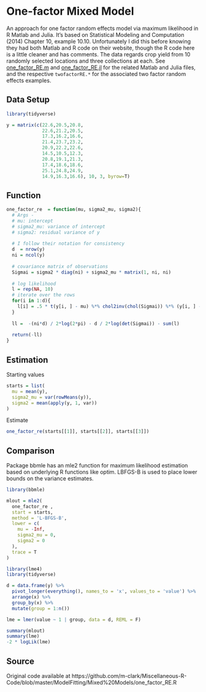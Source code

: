 # One-factor Mixed Model



An approach for one factor random effects model via maximum likelihood in R Matlab and Julia. It's based on Statistical Modeling and Computation (2014) Chapter 10, example 10.10. Unfortunately I did this before knowing they had both Matlab and R code on their website, though the R code here is a little cleaner and has comments. The data regards crop yield from 10 randomly selected locations and three collections at each.  See [one_factor_RE.m](https://github.com/m-clark/Miscellaneous-R-Code/blob/master/ModelFitting/Mixed%20Models/one_factor_RE.m) and  [one_factor_RE.jl](https://github.com/m-clark/Miscellaneous-R-Code/blob/master/ModelFitting/Mixed%20Models/one_factor_RE.jl) for the related Matlab and Julia files, and the respective `twofactorRE.*` for the associated two factor random effects examples.




## Data Setup

```r
library(tidyverse)

y = matrix(c(22.6,20.5,20.8,
             22.6,21.2,20.5,
             17.3,16.2,16.6,
             21.4,23.7,23.2,
             20.9,22.2,22.6,
             14.5,10.5,12.3,
             20.8,19.1,21.3,
             17.4,18.6,18.6,
             25.1,24.8,24.9,
             14.9,16.3,16.6), 10, 3, byrow=T)
```

## Function 
 
```r
one_factor_re  = function(mu, sigma2_mu, sigma2){
  # Args -
  # mu: intercept
  # sigma2_mu: variance of intercept
  # sigma2: residual variance of y
  
  # I follow their notation for consistency
  d  = nrow(y)
  ni = ncol(y)
  
  # covariance matrix of observations
  Sigmai = sigma2 * diag(ni) + sigma2_mu * matrix(1, ni, ni)
  
  # log likelihood
  l = rep(NA, 10)
  # iterate over the rows
  for(i in 1:d){
    l[i] = .5 * t(y[i, ] - mu) %*% chol2inv(chol(Sigmai)) %*% (y[i, ] - mu)  
  }
  
  ll =  -(ni*d) / 2*log(2*pi) - d / 2*log(det(Sigmai)) - sum(l)
  
  return(-ll)
}
```


## Estimation 

Starting values

```r
starts = list(
  mu = mean(y),
  sigma2_mu = var(rowMeans(y)),
  sigma2 = mean(apply(y, 1, var))
)
```


Estimate

```r
one_factor_re(starts[[1]], starts[[2]], starts[[3]])
```



## Comparison


Package <span class="pack" style = "">bbmle</span> has an <span class="func" style = "">mle2</span> function for maximum likelihood estimation based on underlying R functions like <span class="func" style = "">optim</span>. LBFGS-B is used to place lower bounds on the variance estimates.

```r
library(bbmle)

mlout = mle2(
  one_factor_re ,
  start = starts,
  method = 'L-BFGS-B',
  lower = c(
    mu = -Inf,
    sigma2_mu = 0,
    sigma2 = 0
  ),
  trace = T
)
```


```r
library(lme4)
library(tidyverse)

d = data.frame(y) %>% 
  pivot_longer(everything(), names_to = 'x', values_to = 'value') %>% 
  arrange(x) %>% 
  group_by(x) %>% 
  mutate(group = 1:n())

lme = lmer(value ~ 1 | group, data = d, REML = F)

summary(mlout)
summary(lme)
-2 * logLik(lme)
```


## Source

Original code available at https://github.com/m-clark/Miscellaneous-R-Code/blob/master/ModelFitting/Mixed%20Models/one_factor_RE.R
